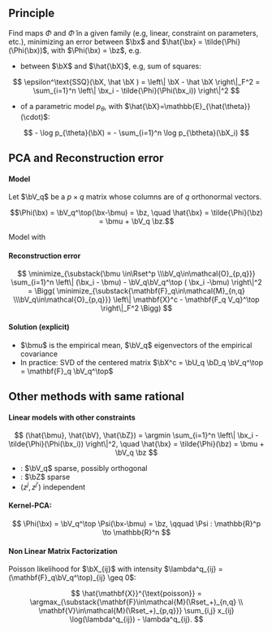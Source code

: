 ## Principle

Find maps $\Phi$ and $\tilde{\Phi}$ in a given family (e.g, linear, constraint on parameters, etc.), minimizing an error between $\bx$ and $\hat{\bx} = \tilde{\Phi}(\Phi(\bx))$, with $\Phi(\bx) = \bz$, e.g.

  - \emphase{Distance} between $\bX$ and $\hat{\bX}$, e.g, sum of squares:

\vspace{-.25cm}

$$
\epsilon^\text{SSQ}(\bX, \hat \bX ) = \left\| \bX - \hat \bX \right\|_F^2  = \sum_{i=1}^n \left\| \bx_i - \tilde{\Phi}(\Phi(\bx_i)) \right\|^2
$$

  - \emphase{Log-likelihood} of a parametric model $p_\theta$, with $\hat{\bX}=\mathbb{E}_{\hat{\theta}}(\cdot)$:

\vspace{-.25cm}

$$
  - \log p_{\theta}(\bX) = - \sum_{i=1}^n \log p_{\btheta}(\bX_i)
$$

## PCA and Reconstruction error

#### Model

Let $\bV_q$ be a $p\times q$ matrix whose columns are of $q$ orthonormal vectors.

$$\Phi(\bx) = \bV_q^\top(\bx-\bmu)  = \bz, \quad \hat{\bx} = \tilde{\Phi}(\bz) = \bmu + \bV_q \bz.$$

\rsa Model with \emphase{Linear assumption + ortho-normality constraints}
 
#### Reconstruction error

\vspace{-.5cm}

$$
\minimize_{\substack{\bmu \in\Rset^p \\\bV_q\in\mathcal{O}_{p,q}}} \sum_{i=1}^n \left\| (\bx_i  - \bmu) - \bV_q\bV_q^\top ( \bx_i -\bmu)   \right\|^2 = \Bigg( \minimize_{\substack{\mathbf{F}_q\in\mathcal{M}_{n,q} \\\bV_q\in\mathcal{O}_{p,q}}} \left\| \mathbf{X}^c - \mathbf{F_q V_q}^\top \right\|_F^2 \Bigg)
$$

#### Solution (explicit)
  
  - $\bmu$ is the empirical mean, $\bV_q$ eigenvectors of the empirical covariance
  - In practice: SVD of the centered matrix $\bX^c = \bU_q \bD_q \bV_q^\top = \mathbf{F}_q \bV_q^\top$ 

## Other methods with same rational

#### Linear models with other constraints

\vspace{-.5cm}

$$
(\hat{\bmu}, \hat{\bV}, \hat{\bZ}) = \argmin \sum_{i=1}^n \left\| \bx_i - \tilde{\Phi}(\Phi(\bx_i)) \right\|^2, \quad \hat{\bx} = \tilde{\Phi}(\bz) = \bmu + \bV_q \bz
$$

  - \emphase{\bf sparse PCA}: $\bV_q$ sparse, possibly orthogonal
  - \emphase{Dictionary learning}: $\bZ$ sparse
  - \emphase{Independent Component Anaysis} ($z^j, z^{j'}$) independent

#### Kernel-PCA: \textcolor{black}{non linear transformation of the input $\Psi(\mathbf{x}_i)$,  then  PCA:}

\vspace{-.5cm}

$$
\Phi(\bx) = \bV_q^\top \Psi(\bx-\bmu) = \bz, \qquad \Psi : \mathbb{R}^p \to \mathbb{R}^n
$$

#### Non Linear Matrix Factorization

Poisson likelihood for $\bX_{ij}$ with intensity $\lambda^q_{ij} = (\mathbf{F}_q\bV_q^\top)_{ij} \geq 0$: 

$$
\hat{\mathbf{X}}^{\text{poisson}} = \argmax_{\substack{\mathbf{F}\in\mathcal{M}(\Rset_+)_{n,q} \\ \mathbf{V}\in\mathcal{M}(\Rset_+)_{p,q}}} \sum_{i,j} x_{ij} \log(\lambda^q_{ij}) - \lambda^q_{ij}.
$$
